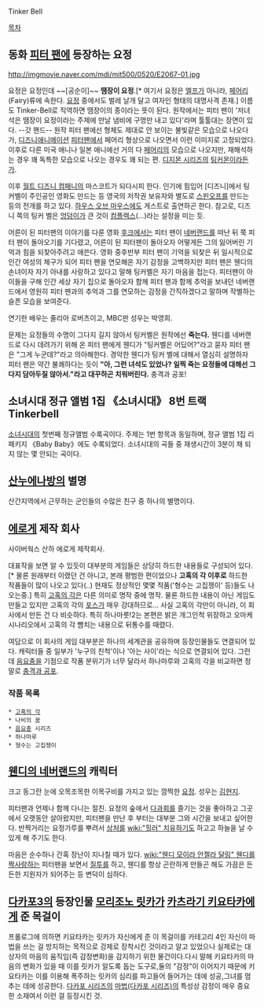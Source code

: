 Tinker Bell

[[목차]]
== 동화 [[피터 팬]]에 등장하는 요정 ==
http://imgmovie.naver.com/mdi/mit500/0520/E2067-01.jpg

요정은 요정인데 ~~[공순이]~~ '''땜장이 요정'''.[* 여기서 요정은 [[엘프]]가 아니라, [[페어리]](Fairy)류에 속한다. [[요정]] 중에서도 벌레 날개 달고 여자인 형태의 대명사격 존재.] 이름도 Tinker-Bell로 직역하면 땜장이의 종이라는 뜻이 된다. 원작에서는 피터 팬이 '저녀석은 땜장이 요정이라는 주제에 만날 냄비에 구멍만 내고 있다'라며 툴툴대는 장면이 있다. --갓 핸드-- 원작 피터 팬에선 형체도 제대로 안 보이는 불빛같은 모습으로 나오다가, [[디즈니]]애니메이션 [[피터팬]]에서 페어리 형상으로 나오면서 이런 이미지로 고정되었다. 이후로 다른 미국 애니나 일본 애니에선 거의 다 [[페어리]]의 모습으로 나오지만, 재해석하는 경우 꽤 독특한 모습으로 나오는 경우도 꽤 되는 편. [[디지몬 시리즈]]의 [[팅커몬]]이라든가.

이후 [[월트 디즈니 컴패니]]의 마스코트가 되다시피 한다. 인기에 힘입어 [디즈니]에서 팅커벨이 주인공인 영화도 만드는 등 영국의 저작권 보유자와 별도로 [[스핀오프]]를 만드는 등의 전개를 하고 있다. [[하우스 오브 마우스]]에도 게스트로 출연하곤 한다. 참고로, 디즈니 쪽의 팅커 벨은 [[엉덩이]]가 큰 것이 [[컴플렉스]](...)라는 설정을 미는 듯. 

어른이 된 피터팬의 이야기를 다룬 영화 [[후크]]에서는 피터 팬이 [[네버랜드]]를 떠난 뒤 쭉 피터 팬이 돌아오기를 기다렸고, 어른이 된 피터팬이 돌아오자 어떻게든 그의 잃어버린 기억과 힘을 되찾아주려고 애쓴다. 영화 중후반부 피터 팬이 기억을 되찾은 뒤 일시적으로 인간 여성의 체구가 되어 피터 팬을 연모해온 자기 감정을 고백하지만 피터 팬은 웬디의 손녀이자 자기 아내를 사랑하고 있다고 말해 팅커벨은 자기 마음을 접는다. 피터팬이 아이들을 구해 인간 세상 자기 집으로 돌아오자 함께 피터 팬과 함께 추억을 보내던 네버랜드에서 영원히 피터 팬과의 추억과 그를 연모하는 감정을 간직하겠다고 말하며 작별하는 슬픈 모습을 보여준다. 

연기한 배우는 줄리아 로버츠이고, MBC판 성우는 박영희.

문제는 요정들의 수명이 그다지 길지 않아서 팅커벨은 원작에선 '''죽는다.''' 웬디를 네버랜드로 다시 데려가기 위해 온 피터 팬에게 웬디가 "팅커벨은 어딨어?"라고 묻자 피터 팬은 "그게 누군데?"라고 의아해한다. 경악한 웬디가 팅커 벨에 대해서 열심히 설명하자 피터 팬은 약간 불쾌하다는 듯이 '''"아, 그런 녀석도 있었나? 일찍 죽는 요정들에 대해선 그다지 담아두질 않아서."라고 대꾸하곤 치워버린다.''' 충격과 공포!

== 소녀시대 정규 앨범 1집 《소녀시대》 8번 트랙 Tinkerbell ==
[[소녀시대]]의 첫번째 정규앨범 수록곡이다. 주제는 1번 항목과 동일하며, 정규 앨범 1집 리패키지 《Baby Baby》에도 수록되었다. 소녀시대의 곡들 중 재생시간이 3분이 채 되지 않는 몇 안되는 곡이다.

== [[산누에나방]]의 별명 ==
산간지역에서 근무하는 군인들의 수많은 친구 중 하나의 별명이다.

== [[에로게]] 제작 회사 ==
사이버웍스 산하 에로게 제작회사.

대표작을 보면 알 수 있듯이 대부분의 게임들은 상당히 하드한 내용들로 구성되어 있다.[* 물론 원래부터 이랬던 건 아니고, 본래 평범한 편이었으나 '''고혹의 각 이후로''' 하드한 작품들이 많이 나오고 있다(..) 현재도 정상적인 몇몇 작품('형수는 고집쟁이' 등)들도 나오는중.] 특히 [[고혹의 각]]은 다른 의미로 명작 중에 명작. 물론 하드한  내용이 아닌 게임도 만들고 있지만 고혹의 각의 [[포스]]가 매우 강대하므로...
사실 고혹의 각만이 아니라, 이 회사에서 만든 건 다 비슷하다. 특히 하나마룻!2는 본편은 밝은 개그인척 위장하고 오마케 시나리오에서 고혹의 각 뺨치는 내용으로 뒤통수를 때렸다.

여담으로 이 회사의 게임 대부분은 하나의 세계관을 공유하며 등장인물들도 연결되어 있다. 캐릭터들 중 일부가 '누구의 친척'이나 '아는 사이'라는 식으로 연결되어 있다. 그런데 [[음요충]]을 기점으로 작품 분위기가 너무 달라서 하나마루와 고혹의 각을 비교하면 정말로 [[충격과 공포]]. 

=== 작품 목록 ===
 * [[고혹의 각]]
 * 나비의 꿈
 * [[음요충]] 시리즈
 * 하나마루
 * 형수는 고집쟁이

== [[웬디의 네버랜드]]의 캐릭터 ==
크고 동그란 눈에 오목조목한 이목구비를 가지고 있는 깜찍한 [[요정]]. 성우는 [[김현지]].

피터팬과 언제나 함께 다니는 절친. 요정의 숲에서 [[다과회]]를 즐기는 것을 좋아하고 그곳에서 오랫동안 살아왔지만, 피터팬을 만난 후 부터는 대부분 그와 시간을 보내고 싶어한다. 반짝거리는 요정가루를 뿌려서 [[상처]]를 [[wiki:"힐러" 치유]]하기도 하고고 하늘을 날 수 있게 해 주기도 한다.

마음은 순수하나 간혹 장난이 지나칠 때가 있다. [[wiki:"웬디 모이라 안젤라 달링" 웬디]]를 [[짝사랑]]하는 피터팬을 보면서 [[질투]]를 하고, 웬디를 항상 곤란하게 만들곤 해도 가끔은 든든한 지원자가 되어주는 등 변덕이 심하다.

== [[다카포3]]의 등장인물 [[모리조노 릿카]]가 [[카츠라기 키요타카]]에게 준 목걸이 ==
프롤로그에 의하면 키요타카는 릿카가 자신에게 준 이 목걸이를 카테고리 4인 자신이 마법을 쓰는 걸 방지하는 목적으로 강제로 장착시킨 것이라고 알고 있었으나 실제로는 대상자의 마음의 움직임(즉 감정변화)을 감지하기 위한 물건이다.다시 말해 키요타카의 마음의 변화가 있을 때 이를 릿카가 알도록 돕는 도구로,둘의 "감정"이 이어지기 때문에 키요타카는 이를 이용해 폭주하는 릿카의 심리를 파고들어 들어가는 데에 성공,그녀를 멈추는 데에 성공한다.
[[다카포 시리즈]]의 [[마법(다카포 시리즈)]]의 특성상 감정이 매우 중요한 소재여서 이런 걸 등장시킨 것.
